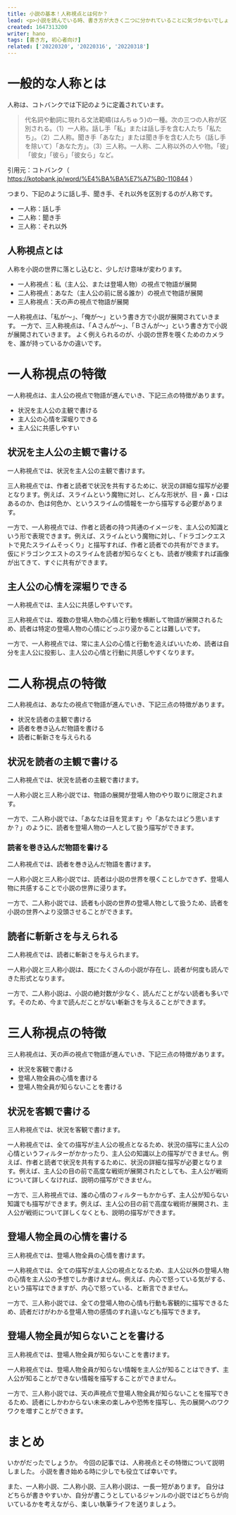 ```yaml
---
title: 小説の基本！人称視点とは何か？
lead: <p>小説を読んでいる時、書き方が大きく二つに分かれていることに気づかないでしょうか。<br />私が、俺が、で進んでいく「一人称」視点。<br />さんが、Bさんが、で進んでいく「三人称」視点。<br />小説を書こうとしたとき、まずぶつかる壁がどちらの視点で書こうか、です。</p><p>今回の記事では、人称視点とは何か、またぞれぞれの特徴について解説します。</p><p>自分にあった人称視点を見つける参考になれば嬉しいです。</p>
created: 1647313200
writer: hano
tags: [書き方, 初心者向け]
related: ['20220320', '20220316', '20220318']
---
```


# 一般的な人称とは

人称は、コトバンクでは下記のように定義されています。


> 代名詞や動詞に現れる文法範疇(はんちゅう)の一種。次の三つの人称が区別される。（1）一人称。話し手「私」または話し手を含む人たち「私たち」。（2）二人称。聞き手「あなた」または聞き手を含む人たち（話し手を除いて）「あなた方」。（3）三人称。一人称、二人称以外の人や物。「彼」「彼女」「彼ら」「彼女ら」など。

引用元：コトバンク（ https://kotobank.jp/word/%E4%BA%BA%E7%A7%B0-110844 ）

つまり、下記のように話し手、聞き手、それ以外を区別するのが人称です。

- 一人称：話し手
- 二人称：聞き手
- 三人称：それ以外

## 人称視点とは

人称を小説の世界に落とし込むと、少しだけ意味が変わります。

- 一人称視点：私（主人公、または登場人物）の視点で物語が展開
- 二人称視点：あなた（主人公の前に居る誰か）の視点で物語が展開
- 三人称視点：天の声の視点で物語が展開

一人称視点は、「私が～」、「俺が～」という書き方で小説が展開されていきます。
一方で、三人称視点は、「Ａさんが～」、「Ｂさんが～」という書き方で小説が展開されていきます。
よく例えられるのが、小説の世界を覗くためのカメラを、誰が持っているかの違いです。

# 一人称視点の特徴

一人称視点は、主人公の視点で物語が進んでいき、下記三点の特徴があります。

- 状況を主人公の主観で書ける
- 主人公の心情を深堀りできる
- 主人公に共感しやすい

## 状況を主人公の主観で書ける

一人称視点では、状況を主人公の主観で書けます。

三人称視点では、作者と読者で状況を共有するために、状況の詳細な描写が必要となります。例えば、スライムという魔物に対し、どんな形状が、目・鼻・口はあるのか、色は何色か、というスライムの情報を一から描写する必要があります。

一方で、一人称視点では、作者と読者の持つ共通のイメージを、主人公の知識という形で表現できます。例えば、スライムという魔物に対し、「ドラゴンクエストで見たスライムそっくり」と描写すれば、作者と読者での共有ができます。
仮にドラゴンクエストのスライムを読者が知らなくとも、読者が検索すれば画像が出てきて、すぐに共有ができます。

## 主人公の心情を深堀りできる

一人称視点では、主人公に共感しやすいです。

三人称視点では、複数の登場人物の心情と行動を横断して物語が展開されるため、読者は特定の登場人物の心情にどっぷり浸かることは難しいです。

一方で、一人称視点では、常に主人公の心情と行動を追えばいいため、読者は自分を主人公に投影し、主人公の心情と行動に共感しやすくなります。

# 二人称視点の特徴

二人称視点は、あなたの視点で物語が進んでいき、下記三点の特徴があります。

- 状況を読者の主観で書ける
- 読者を巻き込んだ物語を書ける
- 読者に斬新さを与えられる

## 状況を読者の主観で書ける

二人称視点では、状況を読者の主観で書けます。

一人称小説と三人称小説では、物語の展開が登場人物のやり取りに限定されます。

一方で、二人称小説では、「あなたは目を覚ます」や「あなたはどう思いますか？」のように、読者を登場人物の一人として扱う描写ができます。

<h3>読者を巻き込んだ物語を書ける</h3>

二人称視点では、読者を巻き込んだ物語を書けます。

一人称小説と三人称小説では、読者は小説の世界を覗くことしかできず、登場人物に共感することで小説の世界に浸ります。

一方で、二人称小説では、読者も小説の世界の登場人物として扱うため、読者を小説の世界へより没頭させることができます。

## 読者に斬新さを与えられる

二人称視点では、読者に斬新さを与えられます。

一人称小説と三人称小説は、既にたくさんの小説が存在し、読者が何度も読んできた形式となります。

一方で、二人称小説は、小説の絶対数が少なく、読んだことがない読者も多いです。そのため、今まで読んだことがない斬新さを与えることができます。

# 三人称視点の特徴

三人称視点は、天の声の視点で物語が進んでいき、下記三点の特徴があります。

- 状況を客観で書ける
- 登場人物全員の心情を書ける
- 登場人物全員が知らないことを書ける

## 状況を客観で書ける

三人称視点では、状況を客観で書けます。

一人称視点では、全ての描写が主人公の視点となるため、状況の描写に主人公の心情というフィルターがかかったり、主人公の知識以上の描写ができません。例えば、作者と読者で状況を共有するために、状況の詳細な描写が必要となります。例えば、主人公の目の前で高度な戦術が展開されたとしても、主人公が戦術について詳しくなければ、説明の描写ができません。

一方で、三人称視点では、誰の心情のフィルターもかからず、主人公が知らない知識でも描写ができます。例えば、主人公の目の前で高度な戦術が展開され、主人公が戦術について詳しくなくとも、説明の描写ができます。

## 登場人物全員の心情を書ける

三人称視点では、登場人物全員の心情を書けます。

一人称視点では、全ての描写が主人公の視点となるため、主人公以外の登場人物の心情を主人公の予想でしか書けません。例えば、内心で怒っている気がする、という描写はできますが、内心で怒っている、と断言できません。

一方で、三人称小説では、全ての登場人物の心情も行動も客観的に描写できるため、読者だけがわかる登場人物の感情のすれ違いなども描写できます。

## 登場人物全員が知らないことを書ける

三人称視点では、登場人物全員が知らないことを書けます。

一人称視点では、登場人物全員が知らない情報を主人公が知ることはできず、主人公が知ることができない情報を描写することができません。

一方で、三人称小説では、天の声視点で登場人物全員が知らないことを描写できるため、読者にしかわからない未来の楽しみや恐怖を描写し、先の展開へのワクワクを増すことができます。

# まとめ

いかがだったでしょうか。
今回の記事では、人称視点とその特徴について説明しました。
小説を書き始める時に少しでも役立てば幸いです。

また、一人称小説、二人称小説、三人称小説は、一長一短があります。
自分はどちらが書きやすいか、自分が書こうとしているジャンルの小説ではどちらが向いているかを考えながら、楽しい執筆ライフを送りましょう。
